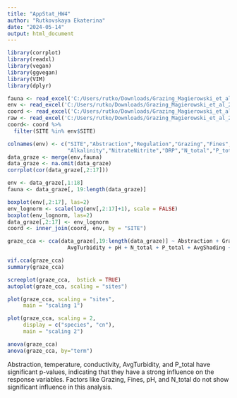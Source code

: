 ```yaml
---
title: "AppStat_HW4"
author: "Rutkovskaya Ekaterina"
date: "2024-05-14"
output: html_document
---
```

```r
library(corrplot)
library(readxl)
library(vegan)
library(ggvegan)
library(VIM)
library(dplyr)
```

```r
fauna <- read_excel('C:/Users/rutko/Downloads/Grazing_Magierowski_et_al_2015.xls', sheet = 'fauna')
env <- read_excel('C:/Users/rutko/Downloads/Grazing_Magierowski_et_al_2015.xls', sheet = 'env')
coord <- read_excel('C:/Users/rutko/Downloads/Grazing_Magierowski_et_al_2015.xls', sheet = 'coord')
raw <- read_excel('C:/Users/rutko/Downloads/Grazing_Magierowski_et_al_2015.xls', sheet = 'raw', skip=1)
coord<- coord %>% 
  filter(SITE %in% env$SITE)
```

```r
colnames(env) <- c("SITE","Abstraction","Regulation","Grazing","Fines","Temperature","Conductivity","AvgTurbidity","pH",
                   "Alkalinity","NitrateNitrite","DRP","N_total","P_total","AvgShading","AvgAlgae","Chl","GrazingRank")
data_graze <- merge(env,fauna)
data_graze <- na.omit(data_graze)
corrplot(cor(data_graze[,2:17]))
```

```r
env <- data_graze[,1:18]
fauna <- data_graze[, 19:length(data_graze)]
```

```r
boxplot(env[,2:17], las=2)
env_lognorm <- scale(log(env[,2:17]+1), scale = FALSE)
boxplot(env_lognorm, las=2)
data_graze[,2:17] <- env_lognorm
coord <- inner_join(coord, env, by = "SITE")
```

```r
graze_cca <- cca(data_graze[,19:length(data_graze)] ~ Abstraction + Grazing + Fines + Temperature + Conductivity + 
                   AvgTurbidity + pH + N_total + P_total + AvgShading + Chl, data = data_graze)

vif.cca(graze_cca)
summary(graze_cca)
```

```r
screeplot(graze_cca,  bstick = TRUE)
autoplot(graze_cca, scaling = "sites")
```

```r
plot(graze_cca, scaling = "sites", 
     main = "scaling 1")
```

```r
plot(graze_cca, scaling = 2, 
     display = c("species", "cn"), 
     main = "scaling 2")
```

```r
anova(graze_cca)
anova(graze_cca, by="term")
```

Abstraction, temperature, conductivity, AvgTurbidity, and P_total have significant p-values, indicating that they have a strong influence on the response variables. Factors like Grazing, Fines, pH, and N_total do not show significant influence in this analysis.